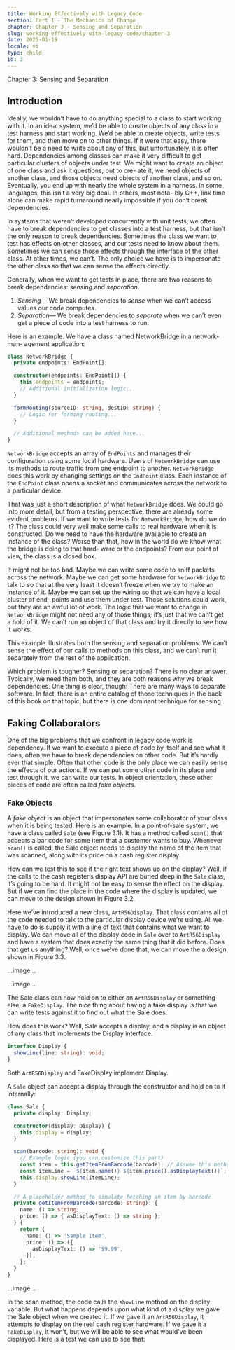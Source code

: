 ```yaml
---
title: Working Effectively with Legacy Code
section: Part I - The Mechanics of Change
chapter: Chapter 3 - Sensing and Separation
slug: working-effectively-with-legacy-code/chapter-3
date: 2025-01-19
locale: vi
type: child
id: 3
---
```


<HeadingLarge>Chapter 3: Sensing and Separation</HeadingLarge>

## Introduction

Ideally, we wouldn’t have to do anything special to a class to start working with it. In an ideal system, we’d be able to create objects of any class in a test harness and start working. We’d be able to create objects, write tests for them, and then move on to other things. If it were that easy, there wouldn’t be a need to write about any of this, but unfortunately, it is often hard. Dependencies among classes can make it very difficult to get particular clusters of objects under test. We might want to create an object of one class and ask it questions, but to cre- ate it, we need objects of another class, and those objects need objects of another class, and so on. Eventually, you end up with nearly the whole system in a harness. In some languages, this isn’t a very big deal. In others, most nota- bly C++, link time alone can make rapid turnaround nearly impossible if you don’t break dependencies.

In systems that weren’t developed concurrently with unit tests, we often have to break dependencies to get classes into a test harness, but that isn’t the only reason to break dependencies. Sometimes the class we want to test has effects on other classes, and our tests need to know about them. Sometimes we can sense those effects through the interface of the other class. At other times, we can’t. The only choice we have is to impersonate the other class so that we can sense the effects directly.

Generally, when we want to get tests in place, there are two reasons to break dependencies: *sensing* and *separation*.

1. *Sensing—* We break dependencies to *sense* when we can’t access values our code computes.
2. *Separation—* We break dependencies to *separate* when we can’t even get a piece of code into a test harness to run.

Here is an example. We have a class named NetworkBridge in a network-man- agement application:

```ts
class NetworkBridge {
  private endpoints: EndPoint[];

  constructor(endpoints: EndPoint[]) {
    this.endpoints = endpoints;
    // Additional initialization logic...
  }

  formRouting(sourceID: string, destID: string) {
    // Logic for forming routing...
  }

  // Additional methods can be added here...
}
```

`NetworkBridge` accepts an array of `EndPoints` and manages their configuration using some local hardware. Users of `NetworkBridge` can use its methods to route traffic from one endpoint to another. `NetworkBridge` does this work by changing settings on the `EndPoint` class. Each instance of the `EndPoint` class opens a socket and communicates across the network to a particular device.

That was just a short description of what `NetworkBridge` does. We could go into more detail, but from a testing perspective, there are already some evident problems. If we want to write tests for `NetworkBridge`, how do we do it? The class could very well make some calls to real hardware when it is constructed. Do we need to have the hardware available to create an instance of the class? Worse than that, how in the world do we know what the bridge is doing to that hard- ware or the endpoints? From our point of view, the class is a closed box.

It might not be too bad. Maybe we can write some code to sniff packets across the network. Maybe we can get some hardware for `NetworkBridge` to talk to so that at the very least it doesn’t freeze when we try to make an instance of it. Maybe we can set up the wiring so that we can have a local cluster of end- points and use them under test. Those solutions could work, but they are an awful lot of work. The logic that we want to change in `NetworkBridge` might not need any of those things; it’s just that we can’t get a hold of it. We can’t run an object of that class and try it directly to see how it works.

This example illustrates both the sensing and separation problems. We can’t sense the effect of our calls to methods on this class, and we can’t run it separately from the rest of the application.

Which problem is tougher? Sensing or separation? There is no clear answer. Typically, we need them both, and they are both reasons why we break dependencies. One thing is clear, though: There are many ways to separate software. In fact, there is an entire catalog of those techniques in the back of this book on that topic, but there is one dominant technique for sensing.

## Faking Collaborators

One of the big problems that we confront in legacy code work is dependency. If we want to execute a piece of code by itself and see what it does, often we have to break dependencies on other code. But it’s hardly ever that simple. Often that other code is the only place we can easily sense the effects of our actions. If we can put some other code in its place and test through it, we can write our tests. In object orientation, these other pieces of code are often called *fake objects*.

### Fake Objects

A *fake object* is an object that impersonates some collaborator of your class when it is being tested. Here is an example. In a point-of-sale system, we have a class called `Sale` (see Figure 3.1). It has a method called `scan()` that accepts a bar code for some item that a customer wants to buy. Whenever `scan()` is called, the Sale object needs to display the name of the item that was scanned, along with its price on a cash register display.

How can we test this to see if the right text shows up on the display? Well, if the calls to the cash register’s display API are buried deep in the `Sale` class, it’s going to be hard. It might not be easy to sense the effect on the display. But if we can find the place in the code where the display is updated, we can move to the design shown in Figure 3.2.

Here we’ve introduced a new class, `ArtR56Display`. That class contains all of the code needed to talk to the particular display device we’re using. All we have to do is supply it with a line of text that contains what we want to display. We can move all of the display code in `Sale` over to `ArtR56Display` and have a system that does exactly the same thing that it did before. Does that get us anything? Well, once we’ve done that, we can move the a design shown in Figure 3.3.

...image...

...image...

The Sale class can now hold on to either an `ArtR56Display` or something else, a `FakeDisplay`. The nice thing about having a fake display is that we can write tests against it to find out what the Sale does.

How does this work? Well, Sale accepts a display, and a display is an object of any class that implements the Display interface.

```ts
interface Display {
  showLine(line: string): void;
}
```

Both `ArtR56Display` and FakeDisplay implement Display.

A `Sale` object can accept a display through the constructor and hold on to it internally:

```ts
class Sale {
  private display: Display;

  constructor(display: Display) {
    this.display = display;
  }

  scan(barcode: string): void {
    // Example logic (you can customize this part)
    const item = this.getItemFromBarcode(barcode); // Assume this method gets an item
    const itemLine = `${item.name()} ${item.price().asDisplayText()}`;
    this.display.showLine(itemLine);
  }

  // A placeholder method to simulate fetching an item by barcode
  private getItemFromBarcode(barcode: string): {
    name: () => string;
    price: () => { asDisplayText: () => string };
  } {
    return {
      name: () => 'Sample Item',
      price: () => ({
        asDisplayText: () => '$9.99',
      }),
    };
  }
}
```

...image...

In the scan method, the code calls the `showLine` method on the display variable. But what happens depends upon what kind of a display we gave the Sale object when we created it. If we gave it an `ArtR56Display`, it attempts to display on the real cash register hardware. If we gave it a `FakeDisplay`, it won’t, but we will be able to see what would’ve been displayed. Here is a test we can use to see that:
